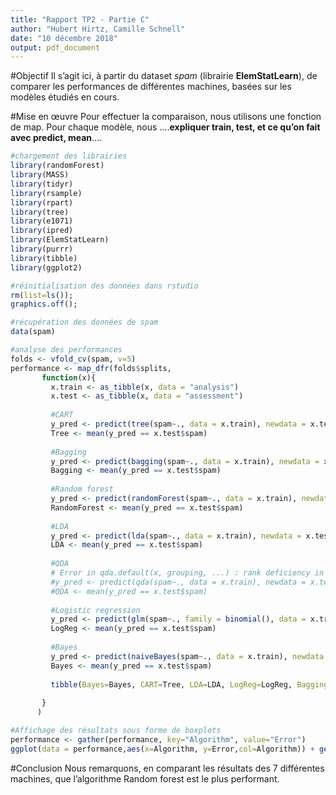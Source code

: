 ```yaml
---
title: "Rapport TP2 - Partie C"
author: "Hubert Hirtz, Camille Schnell"
date: "10 décembre 2018"
output: pdf_document
---
```


#Objectif
Il s'agit ici, à partir du dataset *spam* (librairie **ElemStatLearn**), de comparer les performances de différentes machines, basées sur les modèles étudiés en cours.

#Mise en œuvre
Pour effectuer la comparaison, nous utilisons une fonction de map.
Pour chaque modèle, nous ....**expliquer train, test, et ce qu'on fait avec predict, mean**....

```r
#chargement des librairies
library(randomForest)
library(MASS)
library(tidyr)
library(rsample)
library(rpart)
library(tree)
library(e1071)
library(ipred)
library(ElemStatLearn)
library(purrr)
library(tibble)
library(ggplot2)

#réinitialisation des données dans rstudio
rm(list=ls());
graphics.off();

#récupération des données de spam
data(spam)

#analyse des performances
folds <- vfold_cv(spam, v=5)
performance <- map_dfr(folds$splits,
       function(x){
         x.train <- as_tibble(x, data = "analysis")
         x.test <- as_tibble(x, data = "assessment")
         
         #CART
         y_pred <- predict(tree(spam~., data = x.train), newdata = x.test, type = "class")
         Tree <- mean(y_pred == x.test$spam)
         
         #Bagging
         y_pred <- predict(bagging(spam~., data = x.train), newdata = x.test, type = "class")
         Bagging <- mean(y_pred == x.test$spam)
         
         #Random forest
         y_pred <- predict(randomForest(spam~., data = x.train), newdata = x.test, type = "class")
         RandomForest <- mean(y_pred == x.test$spam)
         
         #LDA
         y_pred <- predict(lda(spam~., data = x.train), newdata = x.test, type = "class")$class
         LDA <- mean(y_pred == x.test$spam)
         
         #QDA
         # Error in qda.default(x, grouping, ...) : rank deficiency in group spam
         #y_pred <- predict(qda(spam~., data = x.train), newdata = x.test)
         #QDA <- mean(y_pred == x.test$spam)
         
         #Logistic regression
         y_pred <- predict(glm(spam~., family = binomial(), data = x.train), newdata = x.test, type="response")
         LogReg <- mean(y_pred == x.test$spam)
         
         #Bayes
         y_pred <- predict(naiveBayes(spam~., data = x.train), newdata = x.test)
         Bayes <- mean(y_pred == x.test$spam)
         
         tibble(Bayes=Bayes, CART=Tree, LDA=LDA, LogReg=LogReg, Bagging=Bagging, RandomForest=RandomForest)
         
       }
      )

#Affichage des résultats sous forme de boxplots
performance <- gather(performance, key="Algorithm", value="Error")
ggplot(data = performance,aes(x=Algorithm, y=Error,col=Algorithm)) + geom_boxplot()
```


#Conclusion
Nous remarquons, en comparant les résultats des 7 différentes machines, que l'algorithme Random forest est le plus performant.
